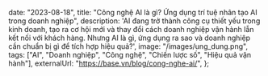

  date: "2023-08-18",
  title: "Công nghệ AI là gì? Ứng dụng trí tuệ nhân tạo AI trong doanh nghiệp",
  description:
    'AI đang trở thành công cụ thiết yếu trong kinh doanh, tạo ra cơ hội mới và thay đổi cách doanh nghiệp vận hành lẫn kết nối với khách hàng. Nhưng AI là gì, ứng dụng ra sao và doanh nghiệp cần chuẩn bị gì để tích hợp hiệu quả?',
  image:
    "/images/ung_dung.png",
  tags: ["AI", "Doanh nghiệp", "Công nghệ", "Chiến lược số", "Hiệu quả vận hành"],
  externalUrl: "https://base.vn/blog/cong-nghe-ai/",
};

